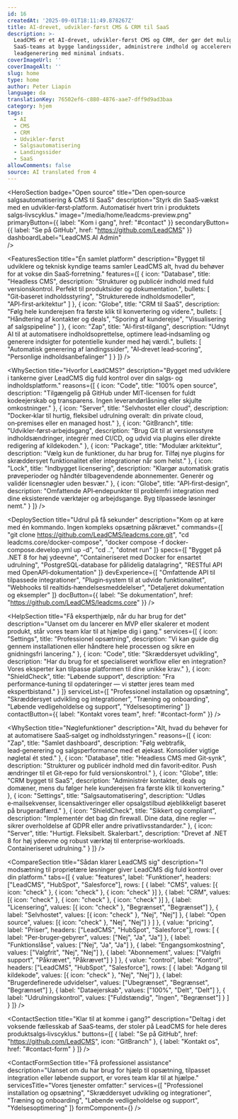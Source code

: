 ```yaml
---
id: 16
createdAt: '2025-09-01T18:11:49.878267Z'
title: AI-drevet, udvikler-først CMS & CRM til SaaS
description: >-
  LeadCMS er et AI-drevet, udvikler-først CMS og CRM, der gør det muligt for
  SaaS-teams at bygge landingssider, administrere indhold og accelerere
  leadgenerering med minimal indsats.
coverImageUrl: ''
coverImageAlt: ''
slug: home
type: home
author: Peter Liapin
language: da
translationKey: 76502ef6-c880-4876-aae7-dff9d9ad3baa
category: hjem
tags:
  - AI
  - CMS
  - CRM
  - Udvikler-først
  - Salgsautomatisering
  - Landingssider
  - SaaS
allowComments: false
source: AI translated from 4
---
```


<HeroSection
  badge="Open source"
  title="Den open‑source salgsautomatisering & CMS til SaaS"
  description="Styrk din SaaS‑vækst med en udvikler‑først‑platform. Automatisér hvert trin i produktets salgs‑livscyklus."
  image="/media/home/leadcms-preview.png"
  primaryButton={{ label: "Kom i gang", href: "#contact" }}
  secondaryButton={{ label: "Se på GitHub", href: "https://github.com/LeadCMS" }}
  dashboardLabel="LeadCMS.AI Admin"  
/>

<FeaturesSection
  title="Én samlet platform"
  description="Bygget til udviklere og teknisk kyndige teams samler LeadCMS alt, hvad du behøver for at vokse din SaaS‑forretning."
  features={[
    {
      icon: "Database",
      title: "Headless CMS",
      description: "Strukturer og publicér indhold med fuld versionskontrol. Perfekt til produktsider og dokumentation.",
      bullets: [
        "Git‑baseret indholdsstyring",
        "Strukturerede indholdsmodeller",
        "API‑first‑arkitektur"
      ]
    },
    {
      icon: "Globe",
      title: "CRM til SaaS",
      description: "Følg hele kunderejsen fra første klik til konvertering og videre.",
      bullets: [
        "Håndtering af kontakter og deals",
        "Sporing af kunderejse",
        "Visualisering af salgspipeline"
      ]
    },
    {
      icon: "Zap",
      title: "AI‑first‑tilgang",
      description: "Udnyt AI til at automatisere indholdsoprettelse, optimere lead‑indsamling og generere indsigter for potentielle kunder med høj værdi.",
      bullets: [
        "Automatisk generering af landingssider",
        "AI‑drevet lead‑scoring",
        "Personlige indholdsanbefalinger"
      ]
    }
  ]}
/>

<WhySection
  title="Hvorfor LeadCMS?"
  description="Bygget med udviklere i tankerne giver LeadCMS dig fuld kontrol over din salgs‑ og indholdsplatform."
  reasons={[
    {
      icon: "Code",
      title: "100% open source",
      description: "Tilgængelig på GitHub under MIT‑licensen for fuldt kodeejerskab og transparens. Ingen leverandørlåsning eller skjulte omkostninger."
    },
    {
      icon: "Server",
      title: "Selvhostet eller cloud",
      description: "Docker‑klar til hurtig, fleksibel udrulning overalt: din private cloud, on‑premises eller en managed host."
    },
    {
      icon: "GitBranch",
      title: "Udvikler‑først‑arbejdsgang",
      description: "Brug Git til at versionsstyre indholdsændringer, integrér med CI/CD, og udvid via plugins eller direkte redigering af kildekoden."
    },
    {
      icon: "Package",
      title: "Modulær arkitektur",
      description: "Vælg kun de funktioner, du har brug for. Tilføj nye plugins for skræddersyet funktionalitet eller integrationer når som helst."
    },
    {
      icon: "Lock",
      title: "Indbygget licensering",
      description: "Klargør automatisk gratis prøveperioder og håndtér tilbagevendende abonnementer. Generér og validér licensnøgler uden besvær."
    },
    {
      icon: "Globe",
      title: "API‑first‑design",
      description: "Omfattende API‑endepunkter til problemfri integration med dine eksisterende værktøjer og arbejdsgange. Byg tilpassede løsninger nemt."
    }
  ]}
/>

<DeploySection
  title="Udrul på få sekunder"
  description="Kom op at køre med én kommando. Ingen kompleks opsætning påkrævet."
  commands={[
    "git clone https://github.com/LeadCMS/leadcms.core.git",
    "cd leadcms.core/docker-compose",
    "docker compose -f docker-compose.develop.yml up -d",
    "cd ..",
    "dotnet run"
  ]}
  specs={[
    "Bygget på .NET 8 for høj ydeevne",
    "Containeriseret med Docker for ensartet udrulning",
    "PostgreSQL‑database for pålidelig datalagring",
    "RESTful API med OpenAPI‑dokumentation"
  ]}
  devExperience={[
    "Omfattende API til tilpassede integrationer",
    "Plugin‑system til at udvide funktionalitet",
    "Webhooks til realtids‑hændelsesmeddelelser",
    "Detaljeret dokumentation og eksempler"
  ]}
  docButton={{ label: "Se dokumentation", href: "https://github.com/LeadCMS/leadcms.core" }}
/>

<HelpSection
  title="Få eksperthjælp, når du har brug for det"
  description="Uanset om du lancerer en MVP eller skalerer et modent produkt, står vores team klar til at hjælpe dig i gang."
  services={[
    {
      icon: "Settings",
      title: "Professionel opsætning",
      description: "Vi kan guide dig gennem installationen eller håndtere hele processen og sikre en gnidningsfri lancering."
    },
    {
      icon: "Code",
      title: "Skræddersyet udvikling",
      description: "Har du brug for et specialiseret workflow eller en integration? Vores eksperter kan tilpasse platformen til dine unikke krav."
    },
    {
      icon: "ShieldCheck",
      title: "Løbende support",
      description: "Fra performance‑tuning til opdateringer — vi støtter jeres team med ekspertbistand."
    }
  ]}
  serviceList={[
    "Professionel installation og opsætning",
    "Skræddersyet udvikling og integrationer",
    "Træning og onboarding",
    "Løbende vedligeholdelse og support",
    "Ydelsesoptimering"
  ]}
  contactButton={{ label: "Kontakt vores team", href: "#contact-form" }}
/>

<WhySection
  title="Nøglefunktioner"
  description="Alt, hvad du behøver for at automatisere SaaS‑salget og indholdsstyringen."
  reasons={[
    {
      icon: "Zap",
      title: "Samlet dashboard",
      description: "Følg webtrafik, lead‑generering og salgsperformance med et øjekast. Konsolider vigtige nøgletal ét sted."
    },
    {
      icon: "Database",
      title: "Headless CMS med Git‑synk",
      description: "Strukturer og publicér indhold med din favorit‑editor. Push ændringer til et Git‑repo for fuld versionskontrol."
    },
    {
      icon: "Globe",
      title: "CRM bygget til SaaS",
      description: "Administrér kontakter, deals og domæner, mens du følger hele kunderejsen fra første klik til konvertering."
    },
    {
      icon: "Settings",
      title: "Salgsautomatisering",
      description: "Udløs e‑mailsekvenser, licensaktiveringer eller opsalgstilbud øjeblikkeligt baseret på brugeradfærd."
    },
    {
      icon: "ShieldCheck",
      title: "Sikkert og compliant",
      description: "Implementér det bag din firewall. Dine data, dine regler — sikrer overholdelse af GDPR eller andre privatlivsstandarder."
    },
    {
      icon: "Server",
      title: "Hurtigt. Fleksibelt. Skalerbart.",
      description: "Drevet af .NET 8 for høj ydeevne og robust værktøj til enterprise‑workloads. Containeriseret udrulning."
    }
  ]}
/>

<CompareSection
  title="Sådan klarer LeadCMS sig"
  description="I modsætning til proprietære løsninger giver LeadCMS dig fuld kontrol over din platform."
  tabs={[
    {
      value: "features",
      label: "Funktioner",
      headers: ["LeadCMS", "HubSpot", "Salesforce"],
      rows: [
        { label: "CMS", values: [{ icon: "check" }, { icon: "check" }, { icon: "check" }] },
        { label: "CRM", values: [{ icon: "check" }, { icon: "check" }, { icon: "check" }] },
        { label: "Licensering", values: [{ icon: "check" }, "Begrænset", "Begrænset"] },
        { label: "Selvhostet", values: [{ icon: "check" }, "Nej", "Nej"] },
        { label: "Open source", values: [{ icon: "check" }, "Nej", "Nej"] }
      ]
    },
    {
      value: "pricing",
      label: "Priser",
      headers: ["LeadCMS", "HubSpot", "Salesforce"],
      rows: [
        { label: "Per‑bruger‑gebyrer", values: ["Nej", "Ja", "Ja"] },
        { label: "Funktionslåse", values: ["Nej", "Ja", "Ja"] },
        { label: "Engangsomkostning", values: ["Valgfrit", "Nej", "Nej"] },
        { label: "Abonnement", values: ["Valgfri support", "Påkrævet", "Påkrævet"] }
      ]
    },
    {
      value: "control",
      label: "Kontrol",
      headers: ["LeadCMS", "HubSpot", "Salesforce"],
      rows: [
        { label: "Adgang til kildekode", values: [{ icon: "check" }, "Nej", "Nej"] },
        { label: "Brugerdefinerede udvidelser", values: ["Ubegrænset", "Begrænset", "Begrænset"] },
        { label: "Dataejerskab", values: ["100%", "Delt", "Delt"] },
        { label: "Udrulningskontrol", values: ["Fuldstændig", "Ingen", "Begrænset"] }
      ]
    }
  ]}
/>

<ContactSection
  title="Klar til at komme i gang?"
  description="Deltag i det voksende fællesskab af SaaS‑teams, der stoler på LeadCMS for hele deres produktsalgs‑livscyklus."
  buttons={[
    { label: "Se på GitHub", href: "https://github.com/LeadCMS", icon: "GitBranch" },
    { label: "Kontakt os", href: "#contact-form" }
  ]}
/>

<ContactFormSection
  title="Få professionel assistance"
  description="Uanset om du har brug for hjælp til opsætning, tilpasset integration eller løbende support, er vores team klar til at hjælpe."
  servicesTitle="Vores tjenester omfatter:"
  services={[
    "Professionel installation og opsætning",
    "Skræddersyet udvikling og integrationer",
    "Træning og onboarding",
    "Løbende vedligeholdelse og support",
    "Ydelsesoptimering"
  ]}
  formComponent={<ContactUs />}
/>
